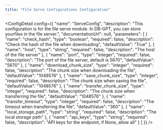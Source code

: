 ```yaml
---
title: "File Serve Configurations Configuration"
---
```



<ConfigDetail config={{
  "name": "ServeConfig",
  "description": "This configuration is for the file serve module. In DB-GPT, you can store yourfiles in the file server.",
  "documentationUrl": null,
  "parameters": [
    {
      "name": "check_hash",
      "type": "boolean",
      "required": false,
      "description": "Check the hash of the file when downloading",
      "defaultValue": "True"
    },
    {
      "name": "host",
      "type": "string",
      "required": false,
      "description": "The host of the file server"
    },
    {
      "name": "port",
      "type": "integer",
      "required": false,
      "description": "The port of the file server, default is 5670",
      "defaultValue": "5670"
    },
    {
      "name": "download_chunk_size",
      "type": "integer",
      "required": false,
      "description": "The chunk size when downloading the file",
      "defaultValue": "1048576"
    },
    {
      "name": "save_chunk_size",
      "type": "integer",
      "required": false,
      "description": "The chunk size when saving the file",
      "defaultValue": "1048576"
    },
    {
      "name": "transfer_chunk_size",
      "type": "integer",
      "required": false,
      "description": "The chunk size when transferring the file",
      "defaultValue": "1048576"
    },
    {
      "name": "transfer_timeout",
      "type": "integer",
      "required": false,
      "description": "The timeout when transferring the file",
      "defaultValue": "360"
    },
    {
      "name": "local_storage_path",
      "type": "string",
      "required": false,
      "description": "The local storage path"
    },
    {
      "name": "api_keys",
      "type": "string",
      "required": false,
      "description": "API keys for the endpoint, if None, allow all"
    }
  ]
}} />

